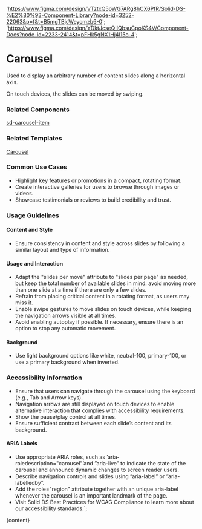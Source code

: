 

  'https://www.figma.com/design/VTztxQ5pWG7ARg8hCX6PfR/Solid-DS-%E2%80%93-Component-Library?node-id=3252-22063&p=f&t=B5mgTBjcWeycmzb6-0';
  'https://www.figma.com/design/YDktJcseQIIQbsuCpoKS4V/Component-Docs?node-id=2233-2414&t=pFHk5gNX1Hj4l15o-4';

# Carousel

Used to display an arbitrary number of content slides along a horizontal axis.

On touch devices, the slides can be moved by swiping.

<DefaultStory />

<DocumentationLinks storybookLink="${storybookLink}" figmaLibrary="${figmaLibrary}" figmaDocs="${figmaDocs}" />

### Related Components

[sd-carousel-item](/?path=/docs/components-sd-carousel-item--docs)

### Related Templates

[Carousel](/?path=/docs/templates-carousel--docs)

### Common Use Cases

- Highlight key features or promotions in a compact, rotating format.
- Create interactive galleries for users to browse through images or videos.
- Showcase testimonials or reviews to build credibility and trust.

### Usage Guidelines

#### Content and Style

- Ensure consistency in content and style across slides by following a similar layout and type of information.

#### Usage and Interaction

- Adapt the "slides per move" attribute to "slides per page" as needed, but keep the total number of available slides in mind: avoid moving more than one slide at a time if there are only a few slides.
- Refrain from placing critical content in a rotating format, as users may miss it.
- Enable swipe gestures to move slides on touch devices, while keeping the navigation arrows visible at all times.
- Avoid enabling autoplay if possible. If necessary, ensure there is an option to stop any automatic movement.

#### Background

- Use light background options like white, neutral-100, primary-100, or use a primary background when inverted.

### Accessibility Information

- Ensure that users can navigate through the carousel using the keyboard (e.g., Tab and Arrow keys).
- Navigation arrows are still displayed on touch devices to enable alternative interaction that complies with accessibility requirements.
- Show the pause/play control at all times.
- Ensure sufficient contrast between each slide’s content and its background.

#### ARIA Labels

- Use appropriate ARIA roles, such as ’aria-roledescription="carousel"’and ”aria-live” to indicate the state of the carousel and announce dynamic changes to screen reader users.
- Describe navigation controls and slides using ”aria-label” or ”aria-labelledby”.
- Add the role="region" attribute together with an unique aria-label whenever the carousel is an important landmark of the page.
- Visit <sd-link href="https://www.figma.com/design/YDktJcseQIIQbsuCpoKS4V/Component-Docs?node-id=10708-5011&t=Z1FxSGWkmXG5r5sw-4" target="_blank">Solid DS Best Practices for WCAG Compliance</sd-link> to learn more about our accessibility standards.`;

<Meta title="Components/sd-carousel/Overview" />

<OverviewFormatter story={CarouselStories.Default}>{content}</OverviewFormatter>
